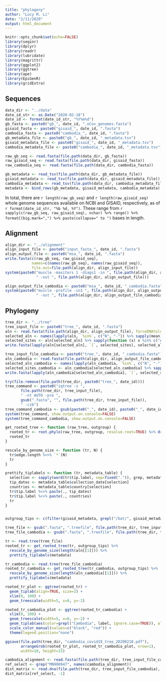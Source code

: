 ```yaml
---
title: "phylogeny"
author: "Lucy M. Li"
date: "2/11/2020"
output: html_document
---
```


```r
knitr::opts_chunk$set(echo=FALSE)
library(seqinr)
library(dplyr)
library(readr)
library(lubridate)
library(magrittr)
library(ggplot2)
library(ggtree)
library(ape)
library(EpiGenR)
library(gridExtra)
```


## Sequences

```r
data_dir <- "../data"
date_id_str <- as.Date("2020-02-18")
date_id <- format(date_id_str, "%Y%m%d")
gb_fasta <- paste0("gb_", date_id, "_nCov_genomes.fasta")
gisaid_fasta <- paste0("gisaid_", date_id, ".fasta")
cambodia_fasta <- paste0("cambodia_", date_id, ".fasta")
gb_metadata_file <- paste0("gb_", date_id, "_metadata.tsv")
gisaid_metadata_file <- paste0("gisaid_", date_id, "_metadata.tsv")
cambodia_metadata_file <- paste0("cambodia_", date_id, "_metadata.tsv")

raw_gb_seq <- read.fasta(file.path(data_dir, gb_fasta))
raw_gisaid_seq <- read.fasta(file.path(data_dir, gisaid_fasta))
raw_cambodia_seq <- read.fasta(file.path(data_dir, cambodia_fasta))

gb_metadata <- read_tsv(file.path(data_dir, gb_metadata_file))
gisaid_metadata <- read_tsv(file.path(data_dir, gisaid_metadata_file))
cambodia_metadata <- read_tsv(file.path(data_dir, cambodia_metadata_file))
metadata <- bind_rows(gb_metadata, gisaid_metadata, cambodia_metadata)
```

In total, there are `r length(raw_gb_seq)` and `r length(raw_gisaid_seq)` whole genome sequences available on NCBI and GISAID, respectively, as of `r format(date_id_str, "%b %d, %Y")`. These range from `r sapply(c(raw_gb_seq, raw_gisaid_seq), nchar) %>% range() %>% formatC(big.mark=",") %>% paste(collapse=" to ")` bases in length.

## Alignment

```r
align_dir <- "../alignment"
align_input_file <- paste0("input_fasta_", date_id, ".fasta")
align_output_file <- paste0("msa_", date_id, ".fasta")
write.fasta(c(raw_gb_seq, raw_gisaid_seq),
            names=c(names(raw_gb_seq), names(raw_gisaid_seq)),
            file.out=file.path(align_dir, align_input_file))
system(paste0("muscle -maxiters 1 -diags1 -in ", file.path(align_dir, align_input_file),
              " -out ", file.path(align_dir, align_output_file)))
```

```r
align_output_file_cambodia <- paste0("msa_", date_id, "_cambodia.fasta")
system(paste0("muscle -profile -in1 ", file.path(align_dir, align_output_file), " -in2 ", file.path(data_dir, cambodia_fasta), 
              " -out ", file.path(align_dir, align_output_file_cambodia)))
```

## Phylogeny

```r
tree_dir <- "../tree"
tree_input_file <- paste0("tree_", date_id, ".fasta")
aln <- read.fasta(file.path(align_dir, align_output_file), forceDNAtolower = FALSE)
selected_aln <- names(lapply(aln, `%in%`, c("N", "-")) %>% sapply(mean) %>% `[`(., .<=0.1))
selected_sites <- aln[selected_aln] %>% sapply(function (x) x %in% c("A", "C", "T", "G")) %>% apply(1, all) %>% which()
write.fasta(lapply(aln[selected_aln], `[`, selected_sites), selected_aln, file.out=file.path(tree_dir, tree_input_file))

tree_input_file_cambodia <- paste0("tree_", date_id, "_cambodia.fasta")
aln_cambodia <- read.fasta(file.path(align_dir, align_output_file_cambodia), forceDNAtolower = FALSE)
selected_aln_cambodia <- names(lapply(aln_cambodia, `%in%`, c("N", "-")) %>% sapply(mean) %>% `[`(., .<=0.1))
selected_sites_cambodia <- aln_cambodia[selected_aln_cambodia] %>% sapply(function (x) x %in% c("A", "C", "T", "G")) %>% apply(1, all) %>% which()
write.fasta(lapply(aln_cambodia[selected_aln_cambodia], `[`, selected_sites_cambodia), selected_aln_cambodia, file.out=file.path(tree_dir, tree_input_file_cambodia))
```

```r
try(file.remove(file.path(tree_dir, paste0("tree_", date_id))))
tree_command <- paste0("iqtree -s ", 
       file.path(tree_dir, tree_input_file), 
       " -nt AUTO -pre ",
       gsub(".fasta", "", file.path(tree_dir, tree_input_file)),
       " -czb")
tree_command_cambodia <- gsub(paste0("_", date_id), paste0("_", date_id, "_cambodia"), tree_command)
system(tree_command, show.output.on.console=FALSE)
system(tree_command_cambodia, show.output.on.console=FALSE)
```

```r
get_rooted_tree <- function (raw_tree, outgroup) {
  rooted_tr <- root.phylo(raw_tree, outgroup, resolve.root=TRUE) %>% drop.tip(., outgroup) 
  rooted_tr
}

rescale_by_genome_size <- function (tr, N) {
  tr$edge.length %<>% `*`(N)
  tr
}

prettify_tiplabels <- function (tr, metadata_table) {
  selection <- sapply(word(tr$tip.label, sep=fixed(".")), grep, metadata_table$acc)
  tip_dates <- metadata_table$collection_date[selection]
  countries <- metadata_table$country[selection]
  tr$tip.label %<>% paste(., tip_dates)
  tr$tip.label %<>% paste(., countries)
  tr
}


outgroup_tips <- c(filter(gisaid_metadata, grepl("/bat/", gisaid_metadata$virus_name))$acc %>% unlist())

tree_file <- gsub(".fasta", ".treefile", file.path(tree_dir, tree_input_file))
tree_file_cambodia <- gsub(".fasta", ".treefile", file.path(tree_dir, tree_input_file_cambodia))

tr <- read.tree(tree_file)
rooted_tr <- get_rooted_tree(tr, outgroup_tips) %>% 
  rescale_by_genome_size(length(aln[[1]])) %>%
  prettify_tiplabels(metadata)

tr_cambodia <- read.tree(tree_file_cambodia)
rooted_tr_cambodia <- get_rooted_tree(tr_cambodia, outgroup_tips) %>% 
  rescale_by_genome_size(length(aln_cambodia[[1]])) %>%
  prettify_tiplabels(metadata)

rooted_tr_plot <- ggtree(rooted_tr) +
  geom_tiplab(align=TRUE, size=2) +
  xlim(0, 100) +
  geom_treescale(width=5, x=0, y=-2)

rooted_tr_cambodia_plot <- ggtree(rooted_tr_cambodia) +
  xlim(0, 100) +
  geom_treescale(width=5, x=0, y=-2) +
  geom_tiplab(aes(color=grepl("Cambodia", label, ignore.case=TRUE)), align=TRUE, size=2) +
  scale_color_manual(values=c("black", "red")) +
  theme(legend.position="none")

ggsave(file.path(tree_dir, "cambodia_covid19_tree_20200218.pdf"), 
       arrangeGrob(rooted_tr_plot, rooted_tr_cambodia_plot, nrow=1),
       width=10, height=15)
```


```r
cambodia_alignment <- read.fasta(file.path(tree_dir, tree_input_file_cambodia))
ref_select <- grep("MN908947", names(cambodia_alignment))
dist_matrix <- read.dna(file.path(tree_dir, tree_input_file_cambodia), "fasta") %>% dist.dna("N") %>% as.matrix()
dist_matrix[ref_select, -1]
```
